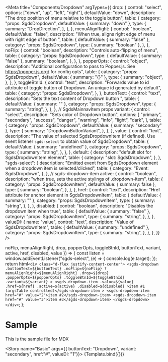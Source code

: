 
<Meta
  title="Components/Dropdown"
  argTypes={{
    drop: {
      control: "select",
      options: ["down", "up", "left", "right"],
      defaultValue: "down",
      description: "The drop position of menu relative to the toggle button",
      table: {
        category: "props: SgdsDropdown",
        defaultValue: { summary: "down" },
        type: {
          summary: "DropDirection",
        },
      },
    },
    menuAlignRight: {
      control: "boolean",
      defaultValue: "false",
      description:
        "When true, aligns right edge of menu with right edge of button ",
      table: {
        defaultValue: { summary: "false" },
        category: "props: SgdsDropdown",
        type: { summary: "boolean" },
      },
    },
    noFlip: {
      control: "boolean",
      description: "Controls auto-flipping of menu",
      table: {
        category: "props: SgdsDropdown",
        type: {
          defaultValue: { summary: "false" },
          summary: "boolean",
        },
      },
    },
    popperOpts: {
      control: "object",
      description:
        "Additional configuration to pass to Popper.js. See https://popper.js.org/ for config opts",
      table: {
        category: "props: SgdsDropdown",
        defaultValue: { summary: "{}" },
        type: {
          summary: "object",
        },
      },
    },
    toggleBtnId: {
      control: "text",
      description:
        "Forwards value to id attribute of toggle button of Dropdown. An unique id generated by default",
      table: {
        category: "props: SgdsDropdown",
      },
    },
    buttonText: {
      control: "text",
      description: "Sets the text content of Dropdown button ",
      table: {
        defaultValue: { summary: "" },
        category: "props: SgdsDropdown",
        type: {
          summary: "string",
        },
      },
    },
    // SgdsMainnavItem props
    variant: {
      control: "select",
      description: "Sets color of Dropdown button",
      options: [
        "primary",
        "secondary",
        "success",
        "danger",
        "warning",
        "info",
        "light",
        "dark",
      ],
      table: {
        category: "props: SgdsDropdown",
        defaultValue: { summary: "secondary" },
        type: {
          summary: "DropdownButtonVariant",
        },
      },
    },
    value: {
      control: "text",
      description:
        "The value of selected SgdsDropdownItem (if defined). Use event listener `sgds-select` to obtain value of SgdsDropdown",
      table: {
        defaultValue: { summary: "undefined" },
        category: "props: SgdsDropdown",
        type: {
          summary: "string",
        },
      },
    },
    default: {
      description: "default slot for SgdsDropdownItem element",
      table: {
        category: "slot: SgdsDropdown",
      },
    },
    "sgds-select": {
      description:
        "Emitted event from SgdsDropdown element when a dropdown item is selected/clicked",
      table: {
        category: "Event: SgdsDropdown",
      },
    },
    // sgds-dropdown-item
    active: {
      control: "boolean",
      description: "when true, sets the active stylings of .dropdown-item",
      table: {
        category: "props: SgdsDropdownItem",
        defaultValue: { summary: false },
        type: {
          summary: "boolean",
        },
      },
    },
    href: {
      control: "text",
      description: "Href attribute for anchor element in SgdsDropdownItem",
      table: {
        defaultValue: { summary: "" },
        category: "props: SgdsDropdownItem",
        type: {
          summary: "string",
        },
      },
    },
    disabled: {
      control: "boolean",
      description: "Disables the dropdown item when true",
      table: {
        defaultValue: { summary: "false" },
        category: "props: SgdsDropdownItem",
        type: {
          summary: "string",
        },
      },
    },
    valueDI: {
      name: "value",
      control: "text",
      description: "Value of SgdsDropdownItem",
      table: {
        defaultValue: { summary: "undefined" },
        category: "props: SgdsDropdownItem",
        type: {
          summary: "string",
        },
      },
    },
  }}
/>

  noFlip,
  menuAlignRight,
  drop,
  popperOpts,
  toggleBtnId,
  buttonText,
  variant,
  active,
  href,
  disabled,
  value
}) => {
  const listen = window.addEventListener("sgds-select", (e) => {
    console.log(e.target);
  });
  return html`
    <div class="d-flex justify-content-center">
      <sgds-dropdown
        .buttonText=${buttonText}
        .noFlip=${noFlip}
        ?menuAlignRight=${menuAlignRight}
        .drop=${drop}
        .popperOpts=${popperOpts}
        .toggleBtnId=${toggleBtnId}
        .variant=${variant}
      >
        <sgds-dropdown-item .value=${value} .href=${href} .active=${active} .disabled=${disabled}
          >item #1 (argsTable controlled)</sgds-dropdown-item
        >
        <sgds-dropdown-item href="#" value="2">item #2</sgds-dropdown-item>
        <sgds-dropdown-item href="#" value="3">item #3</sgds-dropdown-item>
      </sgds-dropdown>
    </div>
  `;
};

# Sample

This is the sample file for MDX

<Story name="Basic" args={{ buttonText: "Dropdown", variant: "secondary", href:"#", valueDI: "1"}}>
  {Template.bind({})}
</Story>

<ArgsTable story="Basic" />
